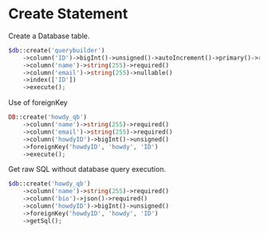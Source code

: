 # Create Statement

Create a Database table.

``` php
$db::create('querybuilder')
    ->column('ID')->bigInt()->unsigned()->autoIncrement()->primary()->required()
    ->column('name')->string(255)->required()
    ->column('email')->string(255)->nullable()
    ->index(['ID'])
    ->execute();
```

Use of foreignKey

```php
DB::create('howdy_qb')
    ->column('name')->string(255)->required()
    ->column('email')->string(255)->required()
    ->column('howdyID')->bigInt()->unsigned()
    ->foreignKey('howdyID', 'howdy', 'ID')
    ->execute();
```

Get raw SQL without database query execution.

```php
$db::create('howdy_qb')
    ->column('name')->string(255)->required()
    ->column('bio')->json()->required()
    ->column('howdyID')->bigInt()->unsigned()
    ->foreignKey('howdyID', 'howdy', 'ID')
    ->getSql();
```
